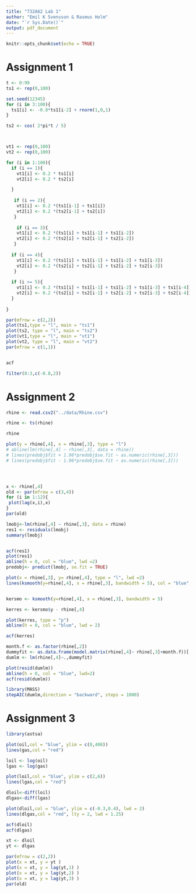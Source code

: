 ```yaml
---
title: "732A62 Lab 1"
author: "Emil K Svensson & Rasmus Holm"
date: "`r Sys.Date()`"
output: pdf_document
---
```


```r
knitr::opts_chunk$set(echo = TRUE)
```

# Assignment 1 

```r

t <- 0:99 
ts1 <- rep(0,100)

set.seed(12345)
for (i in 3:100){ 
  ts1[i] <- -0.8*ts1[i-2] + rnorm(1,0,1) 
}

ts2 <- cos( 2*pi*t / 5)



vt1 <- rep(0,100)
vt2 <- rep(0,100)

for (i in 1:100){
  if (i == 1){
    vt1[i] <- 0.2 * ts1[i]
    vt2[i] <- 0.2 * ts2[i]

  }
  
   if (i == 2){
    vt1[i] <- 0.2 *(ts1[i-1] + ts1[i])
    vt2[i] <- 0.2 *(ts2[i-1] + ts2[i])
   }
  
    if (i == 3){
    vt1[i] <- 0.2 *(ts1[i] + ts1[i-1] + ts1[i-2])
    vt2[i] <- 0.2 *(ts2[i] + ts2[i-1] + ts2[i-2])
   }
  
  if (i == 4){
    vt1[i] <- 0.2 *(ts1[i] + ts1[i-1] + ts1[i-2] + ts1[i-3])
    vt2[i] <- 0.2 *(ts2[i] + ts2[i-1] + ts2[i-2] + ts2[i-3])
   }
  
  if (i >= 5){
    vt1[i] <- 0.2 *(ts1[i] + ts1[i-1] + ts1[i-2] + ts1[i-3] + ts1[i-4])
    vt2[i] <- 0.2 *(ts2[i] + ts2[i-1] + ts2[i-2] + ts2[i-3] + ts2[i-4])
  }
  
}

par(mfrow = c(2,2))
plot(ts1,type = "l", main = "ts1")
plot(ts2, type = "l", main = "ts2")
plot(vt1,type = "l", main = "vt1")
plot(vt2, type = "l", main = "vt2")
par(mfrow = c(1,1))


acf

filter(0:3,c(-0.8,2))
```


# Assignment 2

```r
rhine <- read.csv2("../data/Rhine.csv")

rhine <- ts(rhine)

rhine

plot(y = rhine[,4], x = rhine[,3], type = "l")
# abline(lm(rhine[,4] ~ rhine[,3], data = rhine))
# lines(predobj$fit + 1.96*predobj$se.fit ~ as.numeric(rhine[,3]))
# lines(predobj$fit - 1.96*predobj$se.fit ~ as.numeric(rhine[,3]))




x <- rhine[,4]
old <- par(mfrow = c(3,4))
for (i in 1:12){ 
 plot(lag(x,i),x)
}
par(old)
```


```r
lmobj<-lm(rhine[,4] ~ rhine[,3], data = rhine)
res1 <- residuals(lmobj)
summary(lmobj)


acf(res1)
plot(res1)
abline(h = 0, col = "blue", lwd =2)
predobj<- predict(lmobj, se.fit = TRUE)
```


```r
plot(x = rhine[,3], y= rhine[,4], type = "l", lwd =2)
lines(ksmooth(y=rhine[,4], x = rhine[,3], bandwidth = 5), col = "blue", lwd = 2.25, lty =2)


kersmo <- ksmooth(y=rhine[,4], x = rhine[,3], bandwidth = 5)

kerres <- kersmo$y - rhine[,4]

plot(kerres, type = "p")
abline(h = 0, col = "blue", lwd = 2)

acf(kerres)


```


```r

month.f <- as.factor(rhine[,2])
dummyfit <- as.data.frame(model.matrix(rhine[,4]~ rhine[,3]+month.f))[,-1]
dumlm <- lm(rhine[,4]~.,dummyfit)

plot(resid(dumlm))
abline(h = 0, col = "blue", lwd=2)
acf(resid(dumlm))

```

```r
library(MASS)
stepAIC(dumlm,direction = "backward", steps = 1000)
```



# Assignment 3 

```r

library(astsa)

plot(oil,col = "blue", ylim = c(0,400))
lines(gas,col = "red")

loil <- log(oil)
lgas <- log(gas)

plot(loil,col = "blue", ylim = c(2,6))
lines(lgas,col = "red")
```


```r
dloil<-diff(loil)
dlgas<-diff(lgas)

plot(dloil,col = "blue", ylim = c(-0.3,0.4), lwd = 2)
lines(dlgas,col = "red", lty = 2, lwd = 1.25)

acf(dloil)
acf(dlgas)
```


```r
xt <- dloil
yt <- dlgas

par(mfrow = c(2,2))
plot(x = xt, y = yt )
plot(x = xt, y = lag(yt,1) )
plot(x = xt, y = lag(yt,2) )
plot(x = xt, y = lag(yt,3) )
par(old)
```


